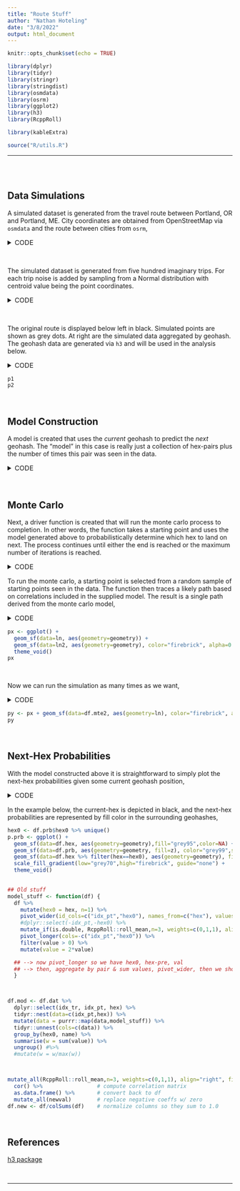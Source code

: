 ```yaml
---
title: "Route Stuff"
author: "Nathan Hoteling"
date: "3/8/2022"
output: html_document
---
```


```r
knitr::opts_chunk$set(echo = TRUE)

library(dplyr)
library(tidyr)
library(stringr)
library(stringdist)
library(osmdata)
library(osrm)
library(ggplot2)
library(h3)
library(RcppRoll)

library(kableExtra)

source("R/utils.R")
```

<hr>
<br>
<br>

## Data Simulations

A simulated dataset is generated from the travel route between Portland, OR and Portland, ME.  City coordinates are obtained from OpenStreetMap via `osmdata` and the route between cities from `osrm`,

<details>
<summary style="font-size:15px">CODE</summary>
```r

# Coords for  Portland, OR
pdx <- osmdata::getbb("Portland, OR", format_out="sf_polygon") 
pt_pdx <- pdx$multipolygon %>% sf::st_centroid()

# Coords for Portland, ME
ptm <- osmdata::getbb("Portland, ME", format_out="sf_polygon")
pt_ptm <- ptm$multipolygon %>% sf::st_centroid()

# Route from Portland to Portland
df.rte <- osrm::osrmRoute(src=pt_pdx, dst=pt_ptm) %>%
  mutate(pt = crd_to_points(lon,lat))
```
</details>

<br>

The simulated dataset is generated from five hundred imaginary trips.  For each trip noise is added by sampling from a Normal distribution with centroid value being the point coordinates.

<details>
<summary style="font-size:15px">CODE</summary>
```r
# Simulate some data
N <- 500
set.seed(1234)  # So random numbers are repeatable
d <- lapply(1:nrow(df.rte), function(i) {
  lon <- rnorm(N,df.rte$lon[i]) #+ rbinom(N,3,0.2)
  lat <- rnorm(N,df.rte$lat[i]) #+ rbinom(N,2,0.2)
  idx_tr <- 1:N
  idx_pt <- i
  data.frame(lon=lon, lat=lat,idx_tr=idx_tr, idx_pt=idx_pt)
})
df.dat <- do.call(rbind,d) %>% 
  mutate(pt = crd_to_points(lon,lat),
         hex = h3::geo_to_h3(c(lat,lon), res=3)) %>%
  arrange(idx_tr,idx_pt) 
```
</details>

<br>

The original route is displayed below left in black.  Simulated points are shown as grey dots.  At right are the simulated data aggregated by geohash.  The geohash data are generated via `h3` and will be used in the analysis below.

<details>
<summary style="font-size:15px">CODE</summary>
```r
#
# Plot the route as a line and super-impose
# a sample of the simulated lines for illustrative purposes
#
ln <- make_line(sf::st_coordinates(df.rte$pt)) %>% sf::st_sfc(crs=4326)
df.tmp <- df.dat %>% 
  group_by(idx_tr) %>% 
  summarise(ln = make_line(sf::st_coordinates(pt)) %>% sf::st_sfc(crs=4326))
p1 <- df.dat %>% #df.tmp[sample(nrow(df.tmp),10),] %>%
  ggplot() +
  geom_sf(aes(geometry=pt), alpha=0.3, color="grey65", size=0.5) +
  geom_sf(data=ln, aes(geometry=geometry)) +
  theme_void()

#
# Plot a hex representation of all the simulated points
#
df.hex <- df.dat %>% 
  group_by(hex) %>% 
  count() %>%
  mutate(geometry = h3::h3_to_geo_boundary_sf(hex) %>% pull(geometry)) #%>%
p2 <- df.hex %>% 
  ggplot() +
  geom_sf(aes(geometry=geometry, fill=n),color=NA) + 
  scale_fill_gradient(low="grey75",high="firebrick", guide="none") +
  theme_void()

```
</details>

```r
p1
p2
```

<br>

## Model Construction

A model is created that uses the _current_ geohash to predict the _next_ geohash.  The "model" in this case is really just a collection of hex-pairs plus the number of times this pair was seen in the data.  

<details>
<summary style="font-size:15px">CODE</summary>
```r
# Create hex pairs: hex to next-hex
model_stuff <- function(df) {
  df %>% rename(hex0=hex) %>%
    mutate(hex1 = lead(hex0, n=1), n=1)
}

# Build the correlation model
df.mod <- df.dat %>%
  dplyr::select(idx_tr, idx_pt, hex) %>%
  tidyr::nest(data=c(idx_pt,hex)) %>%
  mutate(data = purrr::map(data,model_stuff)) %>%
  unnest(cols=c(data)) %>%
  group_by(hex0,hex1) %>%
  summarise(w = sum(n)) %>%
  ungroup()
```
</details>

<br>

## Monte Carlo

Next, a driver function is created that will run the monte carlo process to completion.  In other words, the function takes a starting point and uses the model generated above to probabilistically determine which hex to land on next.  The process continues until either the end is reached or the maximum number of iterations is reached.

<details>
<summary style="font-size:15px">CODE</summary>
```r

# Pick the next hex based on the present hex
random_picker <- function(hex, df.model) {
  df <- df.model %>% filter(hex0==hex) #%>% mutate(z=w/sum(w))
  df$z <- df$w/sum(df$w)
  if (nrow(df) > 0) {
    hx <- sample(df$hex1, 1, prob=df$z)
  } else {hx <- NA}
}

# Get all the possible start points
start_points <- df.dat %>%
  filter(idx_pt == 1) %>%
  group_by(hex) %>%
  count() 
start_points$r <- start_points$n/sum(start_points$n)


# Monte Carlo function
my_monte_carlo <- function(start, max_iter, df.model) {
  d <- list()
  d[[1]] <- start
  for (i in 2:max_iter) {
    hex_new <- d[[i-1]]
    d[[i]] <- random_picker(hex_new, df.model)
    if (is.na(d[[i]])) {break}
  }
  M <- length(d)
  data.frame(idx=1:M, hex=unlist(d)) %>%
    filter(!is.na(hex)) %>%
    mutate(geometry = h3::h3_to_geo_boundary_sf(hex) %>% pull(geometry),
           pt = sf::st_centroid(geometry))
}
```
</details>

To run the monte carlo, a starting point is selected from a random sample of starting points seen in the data. The function then traces a likely path based on correlations included in the supplied model. The result is a single path derived from the monte carlo model,

<details>
<summary style="font-size:15px">CODE</summary>
```r
# Get a random start point
fstart <- sample(start_points$hex, 1, prob=start_points$r) 
df.mte <- my_monte_carlo(fstart, max_iter=30, df.mod)
ln2 <- df.mte %>% pull(pt) %>% sf::st_coordinates() %>% make_line() %>% sf::st_sfc(crs=4326)
```
</details>

```r
px <- ggplot() +
  geom_sf(data=ln, aes(geometry=geometry)) +
  geom_sf(data=ln2, aes(geometry=geometry), color="firebrick", alpha=0.5, size=0.5) +
  theme_void() 
px
```

<br>

Now we can run the simulation as many times as we want,

<details>
<summary style="font-size:15px">CODE</summary>
```r
N <- 10
fstart <- sample(start_points$hex, N, prob=start_points$r) 
dd <- lapply(1:N, function(i) {
  my_monte_carlo(fstart[i], max_iter=30, df.mod) %>% mutate(nn = i)
})
df.mte2 <- do.call(rbind,dd) %>%
  group_by(nn) %>%
  summarise(ln = sf::st_coordinates(pt) %>% make_line() %>% sf::st_sfc(crs=4326))
```
</details>

```r
py <- px + geom_sf(data=df.mte2, aes(geometry=ln), color="firebrick", alpha=0.3, size=0.5)
py
```

<br>


## Next-Hex Probabilities

With the model constructed above it is straightforward to simply plot the next-hex probabilities given some current geohash position, 

<details>
<summary style="font-size:15px">CODE</summary>
```r
set.seed(1234)
fstart <- sample(start_points$hex, 1, prob=start_points$r) 
dfx <- df.mod %>% filter(hex0==fstart) 
dfx$z <- dfx$w/sum(dfx$w)

df.prb <- dfx %>%
  mutate(geometry = h3::h3_to_geo_boundary_sf(hex1) %>% pull(geometry))
```
</details>

In the example below, the current-hex is depicted in black, and the next-hex probabilities are represented by fill color in the surrounding geohashes,

```r
hex0 <- df.prb$hex0 %>% unique()
p.prb <- ggplot() +
  geom_sf(data=df.hex, aes(geometry=geometry),fill="grey95",color=NA) +
  geom_sf(data=df.prb, aes(geometry=geometry, fill=z), color="grey99",size=0.1) +
  geom_sf(data=df.hex %>% filter(hex==hex0), aes(geometry=geometry), fill="grey10") +
  scale_fill_gradient(low="grey70",high="firebrick", guide="none") +
  theme_void()
  
```







```r
## Old stuff
model_stuff <- function(df) {
  df %>% 
    mutate(hex0 = hex, n=1) %>%
    pivot_wider(id_cols=c("idx_pt","hex0"), names_from=c("hex"), values_from=c("n"), values_fill=0) %>%
    #dplyr::select(-idx_pt,-hex0) %>%
    mutate_if(is.double, RcppRoll::roll_mean,n=3, weights=c(0,1,1), align="right", fill=0) %>%
    pivot_longer(cols=-c("idx_pt","hex0")) %>% 
    filter(value > 0) %>%
    mutate(value = 2*value)

  ## --> now pivot_longer so we have hex0, hex-pre, val
  ## --> then, aggregate by pair & sum values, pivot_wider, then we should be ready to fit the data
  }



df.mod <- df.dat %>%
  dplyr::select(idx_tr, idx_pt, hex) %>%
  tidyr::nest(data=c(idx_pt,hex)) %>%
  mutate(data = purrr::map(data,model_stuff)) %>%
  tidyr::unnest(cols=c(data)) %>%
  group_by(hex0, name) %>%
  summarise(w = sum(value)) %>%
  ungroup() #%>%
  #mutate(w = w/max(w))



mutate_all(RcppRoll::roll_mean,n=3, weights=c(0,1,1), align="right", fill=0) %>%
  cor() %>%                 # compute correlation matrix
  as.data.frame() %>%       # convert back to df
  mutate_all(newval)        # replace negative coeffs w/ zero
df.new <- df/colSums(df)    # normalize columns so they sum to 1.0
```

<br>

## References

[h3 package](https://crazycapivara.github.io/h3-r/articles/h3.html)

<br>
<hr>
<br>
<br>

